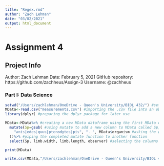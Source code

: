 ```yaml
---
title: "Regex.rmd"
author: "Zach Lehman"
date: "03/02/2021"
output: html_document
---
```


# Assignment 4

## Project Info
Author: Zach Lehman
Date: February 5, 2021
GitHub repository: https://github.com/zachheus/Assign-3
Username: @zachheus

### Part I: Data Science

```r
setwd("/Users/zachlehman/OneDrive - Queen's University/BIOL 432/") #setting my working directory to make pulling the .csv file easier
MData<-read.csv("measurements.csv") #importing the .csv file into an object called MData
library(dplyr) #preparing the dplyr package for later use
```

```r
MData<-MData%>% #creating a new MData dataframe using the first MData object piped to some different functions that will edit it
  mutate(Sp=gsub( #using mutate to add a new column to MData called Sp, Sp will be created by using gsub to substitude the long form names of each species with a shorter form
    "anis|edes|quus|ptenodytes|pis", ". ", MData$organism #asking the gsub function to recognize any of the given patterns, which correspond to every letter after the first in each genus. Then the gsub function replaces these patterns with a ". ", and searches the organism column of MData in order to find the patterns.
  ))%>% #piping the completed mutate function to another function
  select(Sp, limb.width, limb.length, observer) #selecting the columns that I want displayed in the new MData column in the order that I want them to be displayed in, using Sp to replace the original organism column

print(MData)
```

```r
write.csv(MData,"/Users/zachlehman/OneDrive - Queen's University/BIOL 432/Assign-3/Output/MeasShort.csv") #writes a new .csv file called MeasShort using the MData dataframe, and outputs it to the output folder that I created for Assignment 3
```
